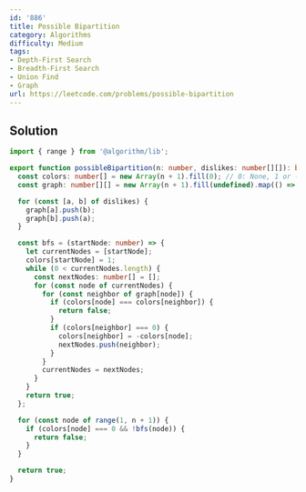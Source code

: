 ```yaml
---
id: '886'
title: Possible Bipartition
category: Algorithms
difficulty: Medium
tags:
- Depth-First Search
- Breadth-First Search
- Union Find
- Graph
url: https://leetcode.com/problems/possible-bipartition
---
```


## Solution

```typescript filename="solution.ts" copy
import { range } from '@algorithm/lib';

export function possibleBipartition(n: number, dislikes: number[][]): boolean {
  const colors: number[] = new Array(n + 1).fill(0); // 0: None, 1 or -1
  const graph: number[][] = new Array(n + 1).fill(undefined).map(() => []);

  for (const [a, b] of dislikes) {
    graph[a].push(b);
    graph[b].push(a);
  }

  const bfs = (startNode: number) => {
    let currentNodes = [startNode];
    colors[startNode] = 1;
    while (0 < currentNodes.length) {
      const nextNodes: number[] = [];
      for (const node of currentNodes) {
        for (const neighbor of graph[node]) {
          if (colors[node] === colors[neighbor]) {
            return false;
          }
          if (colors[neighbor] === 0) {
            colors[neighbor] = -colors[node];
            nextNodes.push(neighbor);
          }
        }
        currentNodes = nextNodes;
      }
    }
    return true;
  };

  for (const node of range(1, n + 1)) {
    if (colors[node] === 0 && !bfs(node)) {
      return false;
    }
  }

  return true;
}
```


